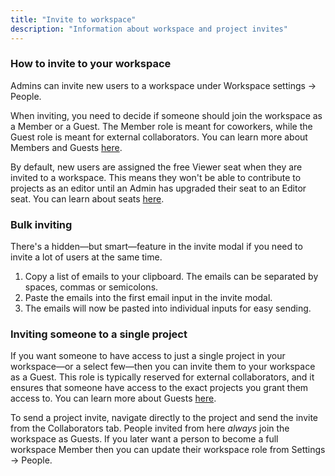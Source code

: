 ```yaml
---
title: "Invite to workspace"
description: "Information about workspace and project invites"
---
```


### How to invite to your workspace
Admins can invite new users to a workspace under Workspace settings -> People.

When inviting, you need to decide if someone should join the workspace as a Member or a Guest. The Member role is meant for coworkers, while the Guest role is meant for external collaborators. You can learn more about Members and Guests [here](/workspaces/roles-and-seats#workspace-roles).

By default, new users are assigned the free Viewer seat when they are invited to a workspace. This means they won't be able to contribute to projects as an editor until an Admin has upgraded their seat to an Editor seat. You can learn about seats [here](/workspaces/roles-and-seats#seats).

### Bulk inviting

There's a hidden—but smart—feature in the invite modal if you need to invite a lot of users at the same time.

1. Copy a list of emails to your clipboard. The emails can be separated by spaces, commas or semicolons.
2. Paste the emails into the first email input in the invite modal.
3. The emails will now be pasted into individual inputs for easy sending.

### Inviting someone to a single project

If you want someone to have access to just a single project in your workspace—or a select few—then you can invite them to your workspace as a Guest. This role is typically reserved for external collaborators, and it ensures that someone have access to the exact projects you grant them access to. You can learn more about Guests [here](/workspaces/roles-and-seats#workspace-roles).

To send a project invite, navigate directly to the project and send the invite from the Collaborators tab. People invited from here *always* join the workspace as Guests. If you later want a person to become a full workspace Member then you can update their workspace role from Settings -> People. 

